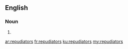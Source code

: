 ==English==

===Noun===
{{head|en|noun plural form}}

# {{plural of|repudiator|lang=en}}

[[ar:repudiators]]
[[fr:repudiators]]
[[ku:repudiators]]
[[my:repudiators]]